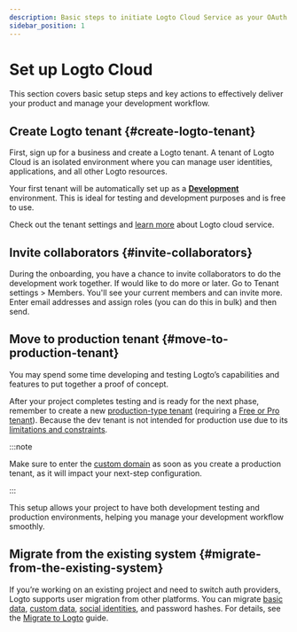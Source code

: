 ```yaml
---
description: Basic steps to initiate Logto Cloud Service as your OAuth 2, OIDC, and SAML provider.
sidebar_position: 1
---
```


# Set up Logto Cloud

This section covers basic setup steps and key actions to effectively deliver your product and manage your development workflow.

## Create Logto tenant \{#create-logto-tenant}

First, sign up for a business and create a Logto tenant. A tenant of Logto Cloud is an isolated environment where you can manage user identities, applications, and all other Logto resources.

Your first tenant will be automatically set up as a [**Development**](/logto-cloud/tenant-settings#development) environment. This is ideal for testing and development purposes and is free to use.

Check out the tenant settings and [learn more](/logto-cloud) about Logto cloud service.

## Invite collaborators \{#invite-collaborators}

During the onboarding, you have a chance to invite collaborators to do the development work together. If would like to do more or later. Go to <CloudLink to="/tenant-settings/members">Tenant settings > Members</CloudLink>. You'll see your current members and can invite more. Enter email addresses and assign roles (you can do this in bulk) and then send.

## Move to production tenant \{#move-to-production-tenant}

You may spend some time developing and testing Logto’s capabilities and features to put together a proof of concept.

After your project completes testing and is ready for the next phase, remember to create a new [production-type tenant](/logto-cloud/tenant-settings#production) (requiring a [Free or Pro tenant](https://logto.io/pricing)). Because the dev tenant is not intended for production use due to its [limitations and constraints](/logto-cloud/tenant-settings#development).

:::note

Make sure to enter the [custom domain](/logto-cloud/custom-domain) as soon as you create a production tenant, as it will impact your next-step configuration.

:::

This setup allows your project to have both development testing and production environments, helping you manage your development workflow smoothly.

## Migrate from the existing system \{#migrate-from-the-existing-system}

If you’re working on an existing project and need to switch auth providers, Logto supports user migration from other platforms. You can migrate [basic data](/user-management/user-data#basic-data), [custom data](/user-management/user-data#custom-data), [social identities](/user-management/user-data#social-identities), and password hashes. For details, see the [Migrate to Logto](../user-management/user-migration.mdx) guide.
